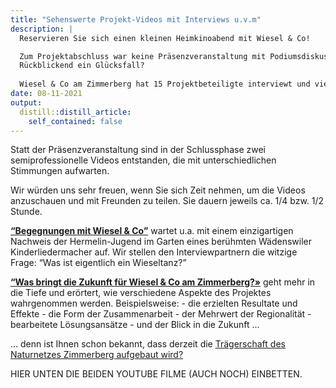 ```yaml
---
title: "Sehenswerte Projekt-Videos mit Interviews u.v.m"
description: |
  Reservieren Sie sich einen kleinen Heimkinoabend mit Wiesel & Co!

  Zum Projektabschluss war keine Präsenzveranstaltung mit Podiumsdiskussion möglich.
  Rückblickend ein Glücksfall?
  
  Wiesel & Co am Zimmerberg hat 15 Projektbeteiligte interviewt und viele tolle Kurzvideos und Bilder aus dem Archiv zu sehenswerten Kurzfilmen zusammengestellt.
date: 08-11-2021
output:
  distill::distill_article:
    self_contained: false
---
```


Statt der Präsenzveranstaltung sind in der Schlussphase zwei semiprofessionelle Videos entstanden, die mit unterschiedlichen Stimmungen aufwarten. 

Wir würden uns sehr freuen, wenn Sie sich Zeit nehmen, um die Videos anzuschauen und mit Freunden zu teilen. Sie dauern jeweils ca. 1/4 bzw. 1/2 Stunde.

[**"Begegnungen mit Wiesel & Co"**](youtube Link folgt wohl erst im September) wartet u.a. mit einem einzigartigen Nachweis der Hermelin-Jugend im Garten eines berühmten Wädenswiler Kinderliedermacher auf. Wir stellen den Interviewpartnern die witzige Frage: "Was ist eigentlich ein Wieseltanz?" 


[**"Was bringt die Zukunft für Wiesel & Co am Zimmerberg?»**](youtube Link folgt wohl erst im September) geht mehr in die Tiefe und erörtert, wie verschiedene Aspekte des Projektes wahrgenommen werden. Beispielsweise: 
- die erzielten Resultate und Effekte
- die Form der Zusammenarbeit
- der Mehrwert der Regionalität
- bearbeitete Lösungsansätze
- und der Blick in die Zukunft ...

... denn ist Ihnen schon bekannt, dass derzeit die [Trägerschaft des Naturnetzes Zimmerberg aufgebaut wird?](/_news/2021-08-11-das-ende-vom-anfang-naturnetz-zimmerberg-wird-aufgebaut/das-ende-vom-anfang-naturnetz-zimmerberg-wird-aufgebaut.html) 


HIER UNTEN DIE BEIDEN YOUTUBE FILME (AUCH NOCH) EINBETTEN.
